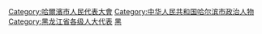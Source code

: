 [[Category:哈爾濱市人民代表大會|Category:哈爾濱市人民代表大會]]
[[Category:中华人民共和国哈尔滨市政治人物|Category:中华人民共和国哈尔滨市政治人物]]
[[Category:黑龙江省各级人大代表|Category:黑龙江省各级人大代表]]
[[Category:设区的市人大代表|黑]]